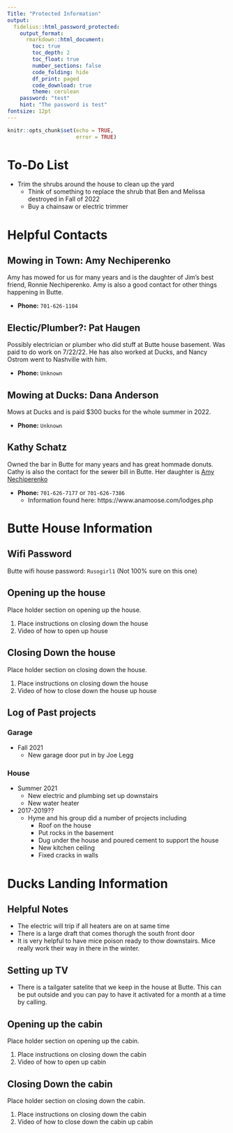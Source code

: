 ```yaml
---
Title: "Protected Information"
output:
  fidelius::html_password_protected:
    output_format:
      rmarkdown::html_document:
        toc: true
        toc_depth: 2
        toc_float: true
        number_sections: false
        code_folding: hide
        df_print: paged
        code_download: true
        theme: cerulean
    password: "test"
    hint: "The password is test"
fontsize: 12pt
---
```



```r
knitr::opts_chunk$set(echo = TRUE,
                      error = TRUE)
```
<website>

# To-Do List

* Trim the shrubs around the house to clean up the yard
  * Think of something to replace the shrub that Ben and Melissa destroyed in Fall of 2022
  * Buy a chainsaw or electric trimmer



# Helpful Contacts

## Mowing in Town: Amy Nechiperenko {#amyNechiperenko}

Amy has mowed for us for many years and is the daughter of Jim's best friend, Ronnie Nechiperenko.
Amy is also a good contact for other things happening in Butte.


* **Phone:** `701-626-1104`

## Electic/Plumber?: Pat Haugen

Possibly electrician or plumber who did stuff at Butte house basement.
Was paid to do work on 7/22/22.
He has also worked at Ducks, and Nancy Ostrom went to Nashville with him.

* **Phone:** `Unknown`

## Mowing at Ducks: Dana Anderson

Mows at Ducks and is paid $300 bucks for the whole summer in 2022.

* **Phone:** `Unknown`

## Kathy Schatz

Owned the bar in Butte for many years and has great hommade donuts.
Cathy is also the contact for the sewer bill in Butte.
Her daughter is [Amy Nechiperenko](#amyNechiperenko)

* **Phone:** `701-626-7177` or `701-626-7386`
  * Information found here: https://www.anamoose.com/lodges.php


# Butte House Information

## Wifi Password

Butte wifi house password: `Rusogirl1` (Not 100% sure on this one)

## Opening up the house

Place holder section on opening up the house.

1. Place instructions on closing down the house
1. Video of how to open up house

## Closing Down the house

Place holder section on closing down the house.

1. Place instructions on closing down the house
1. Video of how to close down the house up house

## Log of Past projects

### Garage

* Fall 2021
  * New garage door put in by Joe Legg

### House

* Summer 2021
  * New electric and plumbing set up downstairs
  * New water heater

* 2017-2019??
  * Hyme and his group did a number of projects including
    * Roof on the house
    * Put rocks in the basement
    * Dug under the house and poured cement to support the house
    * New kitchen ceiling
    * Fixed cracks in walls


# Ducks Landing Information

## Helpful Notes

* The electric will trip if all heaters are on at same time
* There is a large draft that comes thorugh the south front door
* It is very helpful to have mice poison ready to thow downstairs.
Mice really work their way in there in the winter.

## Setting up TV

* There is a tailgater satelite that we keep in the house at Butte.
This can be put outside and you can pay to have it activated for a month at a time by calling.

## Opening up the cabin

Place holder section on opening up the cabin.

1. Place instructions on closing down the cabin
1. Video of how to open up cabin

## Closing Down the cabin

Place holder section on closing down the cabin.

1. Place instructions on closing down the cabin
1. Video of how to close down the cabin up cabin

</website>